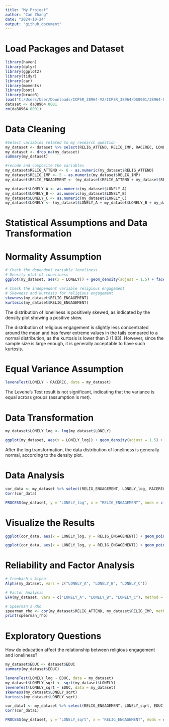 ```yaml
---
title: "My Project"
author: "Can Zhang"
date: "2024-10-24"
output: "github_document"
---
```

# Load Packages and Dataset
```r

library(haven)
library(dplyr)
library(ggplot2)
library(tidyr)
library(car)
library(moments)
library(boot)
library(bruceR)
load("C:/Users/User/Downloads/ICPSR_38964-V2/ICPSR_38964/DS0001/38964-0001-Data.rda")
dataset <- da38964.0001
rm(da38964.0001)

```

# Data Cleaning
```r

#Select variables related to my research question
my_dataset <- dataset %>% select(RELIG_ATTEND, RELIG_IMP, RACEREC, LONELY_A, LONELY_B, LONELY_C)
my_dataset <- drop_na(my_dataset)
summary(my_dataset)

#recode and composite the variables
my_dataset$RELIG_ATTEND <- 6 - as.numeric(my_dataset$RELIG_ATTEND)
my_dataset$RELIG_IMP <- 5 - as.numeric(my_dataset$RELIG_IMP)
my_dataset$RELIG_ENGAGEMENT <- (my_dataset$RELIG_ATTEND + my_dataset$RELIG_IMP) / 2

my_dataset$LONELY_A <- as.numeric(my_dataset$LONELY_A)
my_dataset$LONELY_B <- as.numeric(my_dataset$LONELY_B)
my_dataset$LONELY_C <- as.numeric(my_dataset$LONELY_C)
my_dataset$LONELY <- (my_dataset$LONELY_A + my_dataset$LONELY_B + my_dataset$LONELY_C) / 3

```

# Statistical Assumptions and Data Transformation
# Normality Assumption
```r

# Check the dependent variable loneliness
# Density plot of loneliness
ggplot(my_dataset, aes(x = LONELY)) + geom_density(adjust = 1.5) + facet_wrap(~RACEREC) + theme_classic()

# Check the independent variable religious engagement
# Skewness and kurtosis for religious engagement
skewness(my_dataset$RELIG_ENGAGEMENT)
kurtosis(my_dataset$RELIG_ENGAGEMENT)

```

The distribution of loneliness is positively skewed, as indicated by the density plot showing a positive skew.

The distribution of religious engagement is slightly less concentrated around the mean and has fewer extreme values in the tails compared to a normal distribution, as the kurtosis is lower than 3 (1.83). However, since the sample size is large enough, it is generally acceptable to have such kurtosis.

# Equal Variance Assumption
```r

leveneTest(LONELY ~ RACEREC, data = my_dataset)

```

The Levene's Test result is not significant, indicating that the variance is equal across groups (assumption is met).

# Data Transformation
```r

my_dataset$LONELY_log <- log(my_dataset$LONELY)

ggplot(my_dataset, aes(x = LONELY_log)) + geom_density(adjust = 1.5) + facet_wrap(~RACEREC) + theme_classic()

```

After the log transformation, the data distribution of loneliness is generally normal, according to the density plot.

# Data Analysis
```r

cor_data <- my_dataset %>% select(RELIG_ENGAGEMENT, LONELY_log, RACEREC)
Corr(cor_data)

PROCESS(my_dataset, y = "LONELY_log", x = "RELIG_ENGAGEMENT", mods = c("RACEREC"))

```

# Visualize the Results
```r

ggplot(cor_data, aes(x = LONELY_log, y = RELIG_ENGAGEMENT)) + geom_point() + geom_smooth() + theme_bruce()

ggplot(cor_data, aes(x = LONELY_log, y = RELIG_ENGAGEMENT)) + geom_point() + geom_smooth(method = "lm") + theme_bruce() + facet_wrap(~RACEREC)

```

# Reliability and Factor Analysis
```r

# Cronbach's Alpha
Alpha(my_dataset, vars = c("LONELY_A", "LONELY_B", "LONELY_C"))

# Factor Analysis
EFA(my_dataset, vars = c("LONELY_A", "LONELY_B", "LONELY_C"), method = "pa", plot.scree = TRUE, nfactors = c("parallel"))

# Spearman's Rho
spearman_rho <- cor(my_dataset$RELIG_ATTEND, my_dataset$RELIG_IMP, method = "spearman")
print(spearman_rho)

```

# Exploratory Questions
How do education affect the relationship between religious engagement and loneliness?
```r

my_dataset$EDUC <- dataset$EDUC
summary(my_dataset$EDUC)

leveneTest(LONELY_log ~ EDUC, data = my_dataset)
my_dataset$LONELY_sqrt <- sqrt(my_dataset$LONELY)
leveneTest(LONELY_sqrt ~ EDUC, data = my_dataset)
skewness(my_dataset$LONELY_sqrt)
kurtosis(my_dataset$LONELY_sqrt)

cor_data1 <- my_dataset %>% select(RELIG_ENGAGEMENT, LONELY_sqrt, EDUC)
Corr(cor_data1)

PROCESS(my_dataset, y = "LONELY_sqrt", x = "RELIG_ENGAGEMENT", mods = c("EDUC"))

```